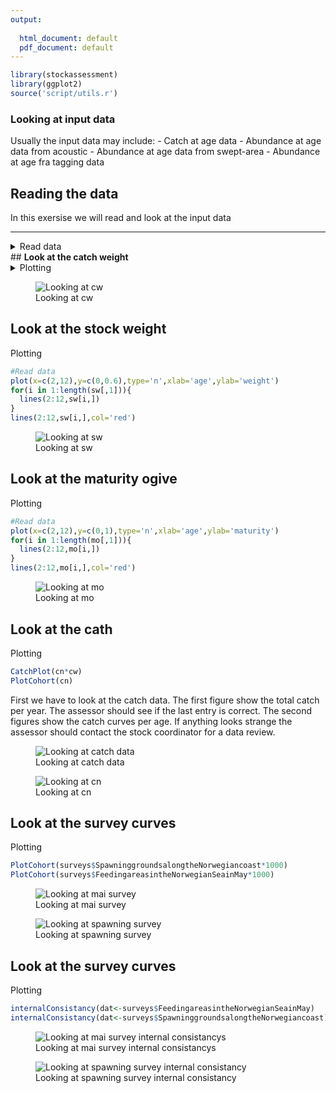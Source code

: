 ```yaml
---
output:
  
  html_document: default
  pdf_document: default
---
```

```r
library(stockassessment)
library(ggplot2)
source('script/utils.r')
```

### Looking at input data
Usually the input data may include: 
 - Catch at age data
 - Abundance at age data from acoustic
 - Abundance at age data from swept-area
 - Abundance at age fra tagging data



## **Reading the data** 
In this exersise we will read and look at the input data

***

<details>  
  <summary>Read data</summary>
```r
#Read data
cn<-read.ices("Herring/cn.dat")
cw<-read.ices("Herring/cw.dat")
dw<-read.ices("Herring/dw.dat")
lf<-read.ices("Herring/lf.dat")
lw<-read.ices("Herring/lw.dat")
mo<-read.ices("Herring/mo.dat")
nm<-read.ices("Herring/nm.dat")
pf<-read.ices("Herring/pf.dat")
pm<-read.ices("Herring/pm.dat")
sw<-read.ices("Herring/sw.dat")
surveys<-read.ices("Herring/survey.dat")
```
</details>

## **Look at the catch weight** <details>  
  <summary>Plotting</summary>
```r
#Read data
plot(x=c(2,12),y=c(0,0.6),type='n',xlab='age',ylab='weight')
for(i in 1:length(cw[,1])){
  lines(2:12,cw[i,])
}
lines(2:12,cw[i,],col='red')

```
</details>



![Looking at cw](cw.png)




## **Look at the stock weight** 
  <summary>Plotting</summary>
```r
#Read data
plot(x=c(2,12),y=c(0,0.6),type='n',xlab='age',ylab='weight')
for(i in 1:length(sw[,1])){
  lines(2:12,sw[i,])
}
lines(2:12,sw[i,],col='red')

```
</details>
![Looking at sw](sw.png)




## **Look at the maturity ogive** 
  <summary>Plotting</summary>
```r
#Read data
plot(x=c(2,12),y=c(0,1),type='n',xlab='age',ylab='maturity')
for(i in 1:length(mo[,1])){
  lines(2:12,mo[i,])
}
lines(2:12,mo[i,],col='red')

```
</details>
![Looking at mo](mo.png)


## **Look at the cath ** 
  <summary>Plotting</summary>
```r
CatchPlot(cn*cw)
PlotCohort(cn)

```
First we have to look at the catch data. The first figure show the total catch per year. The assessor should see if the last entry is correct. The second figures show the catch curves per age. If anything looks strange the assessor should contact the stock coordinator for a data review. 

![Looking at catch data](catch.png)



![Looking at cn](cn_corhot.png)


## **Look at the survey curves** 
  <summary>Plotting</summary>
```r
PlotCohort(surveys$SpawninggroundsalongtheNorwegiancoast*1000)
PlotCohort(surveys$FeedingareasintheNorwegianSeainMay*1000)

```

![Looking at mai survey](mai_cohort.png)


![Looking at spawning survey](spawning_cohort.png)






## **Look at the survey curves** 
  <summary>Plotting</summary>
```r
internalConsistancy(dat<-surveys$FeedingareasintheNorwegianSeainMay)
internalConsistancy(dat<-surveys$SpawninggroundsalongtheNorwegiancoast)

```
![Looking at mai survey internal consistancys](internal_mai.png)





![Looking at spawning survey internal consistancy](internal_spawn.png)
